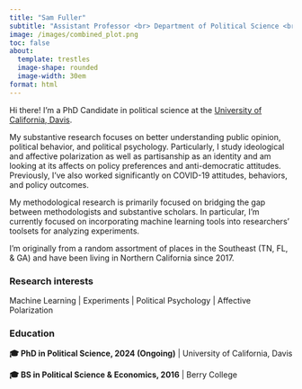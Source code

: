 ```yaml
---
title: "Sam Fuller"
subtitle: "Assistant Professor <br> Department of Political Science <br> University of California, Davis"
image: /images/combined_plot.png
toc: false
about: 
  template: trestles
  image-shape: rounded
  image-width: 30em
format: html
---
```


Hi there! I'm a PhD Candidate in political science at the [University of California, Davis](http://ps.ucdavis.edu/).

My substantive research focuses on better understanding public opinion, political behavior, and political psychology. Particularly, I study ideological and affective polarization as well as partisanship as an identity and am looking at its affects on policy preferences and anti-democratic attitudes. Previously, I've also worked significantly on COVID-19 attitudes, behaviors, and policy outcomes.

My methodological research is primarily focused on bridging the gap between methodologists and substantive scholars. In particular, I'm currently focused on incorporating machine learning tools into researchers' toolsets for analyzing experiments.

I'm originally from a random assortment of places in the Southeast (TN, FL, & GA) and have been living in Northern California since 2017.

### Research interests

Machine Learning \| Experiments \| Political Psychology \| Affective Polarization

### Education

**🎓 PhD in Political Science, 2024 (Ongoing)** \| University of California, Davis

**🎓 BS in Political Science & Economics, 2016** \| Berry College


